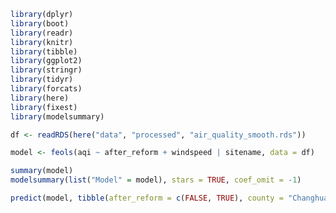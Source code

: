 
```r
library(dplyr)
library(boot)
library(readr)
library(knitr)
library(tibble)
library(ggplot2)
library(stringr)
library(tidyr)
library(forcats)
library(here)
library(fixest)
library(modelsummary)

df <- readRDS(here("data", "processed", "air_quality_smooth.rds"))
```

```r
model <- feols(aqi ~ after_reform + windspeed | sitename, data = df)

summary(model)
modelsummary(list("Model" = model), stars = TRUE, coef_omit = -1)
```

```r
predict(model, tibble(after_reform = c(FALSE, TRUE), county = "Changhua County"))
```
